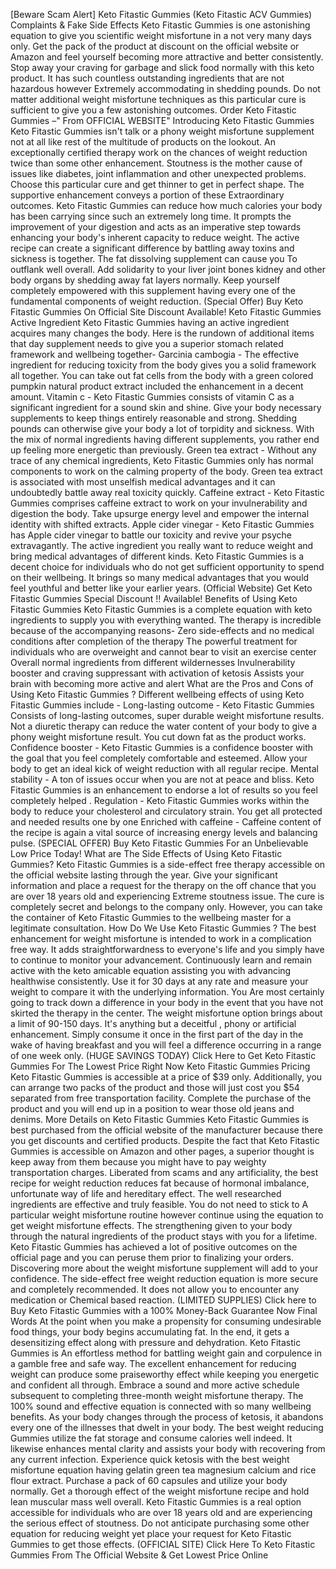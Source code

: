 [Beware Scam Alert] Keto Fitastic Gummies (Keto Fitastic ACV Gummies) Complaints & Fake Side Effects
Keto Fitastic Gummies is one astonishing equation to give you scientific weight misfortune in a not very many days only. Get the pack of the product at discount on the official website or Amazon and feel yourself becoming more attractive and better consistently. Stop away your craving for garbage and slick food normally with this keto product. It has such countless outstanding ingredients that are not hazardous however Extremely accommodating in shedding pounds. Do not matter additional weight misfortune techniques as this particular cure is sufficient to give you a few astonishing outcomes.
Order Keto Fitastic Gummies –" From OFFICIAL WEBSITE"
Introducing Keto Fitastic Gummies
Keto Fitastic Gummies isn't talk or a phony weight misfortune supplement not at all like rest of the multitude of products on the lookout. An exceptionally certified therapy work on the chances of weight reduction twice than some other enhancement. Stoutness is the mother cause of issues like diabetes, joint inflammation and other unexpected problems. Choose this particular cure and get thinner to get in perfect shape. The supportive enhancement conveys a portion of these Extraordinary outcomes.
Keto Fitastic Gummies can reduce how much calories your body has been carrying since such an extremely long time. It prompts the improvement of your digestion and acts as an imperative step towards enhancing your body's inherent capacity to reduce weight. The active recipe can create a significant difference by battling away toxins and sickness is together. The fat dissolving supplement can cause you To outflank well overall. Add solidarity to your liver joint bones kidney and other body organs by shedding away fat layers normally. Keep yourself completely empowered with this supplement having every one of the fundamental components of weight reduction.
(Special Offer) Buy Keto Fitastic Gummies On Official Site Discount Available!
Keto Fitastic Gummies Active Ingredient
Keto Fitastic Gummies having an active ingredient acquires many changes the body. Here is the rundown of additional items that day supplement needs to give you a superior stomach related framework and wellbeing together-
Garcinia cambogia - The effective ingredient for reducing toxicity from the body gives you a solid framework all together. You can take out fat cells from the body with a green colored pumpkin natural product extract included the enhancement in a decent amount.
Vitamin c - Keto Fitastic Gummies consists of vitamin C as a significant ingredient for a sound skin and shine. Give your body necessary supplements to keep things entirely reasonable and strong. Shedding pounds can otherwise give your body a lot of torpidity and sickness. With the mix of normal ingredients having different supplements, you rather end up feeling more energetic than previously.
Green tea extract - Without any trace of any chemical ingredients, Keto Fitastic Gummies only has normal components to work on the calming property of the body. Green tea extract is associated with most unselfish medical advantages and it can undoubtedly battle away real toxicity quickly.
Caffeine extract - Keto Fitastic Gummies comprises caffeine extract to work on your invulnerability and digestion the body. Take upsurge energy level and empower the internal identity with shifted extracts.
Apple cider vinegar - Keto Fitastic Gummies has Apple cider vinegar to battle our toxicity and revive your psyche extravagantly. The active ingredient you really want to reduce weight and bring medical advantages of different kinds. Keto Fitastic Gummies is a decent choice for individuals who do not get sufficient opportunity to spend on their wellbeing. It brings so many medical advantages that you would feel youthful and better like your earlier years.
(Official Website) Get Keto Fitastic Gummies Special Discount !! Available!
Benefits of Using Keto Fitastic Gummies
Keto Fitastic Gummies is a complete equation with keto ingredients to supply you with everything wanted. The therapy is incredible because of the accompanying reasons-
Zero side-effects and no medical conditions after completion of the therapy
The powerful treatment for individuals who are overweight and cannot bear to visit an exercise center
Overall normal ingredients from different wildernesses
Invulnerability booster and craving suppressant with activation of ketosis
Assists your brain with becoming more active and alert
What are the Pros and Cons of Using Keto Fitastic Gummies ?
Different wellbeing effects of using Keto Fitastic Gummies include -
Long-lasting outcome - Keto Fitastic Gummies Consists of long-lasting outcomes, super durable weight misfortune results. Not a diuretic therapy can reduce the water content of your body to give a phony weight misfortune result. You cut down fat as the product works.
Confidence booster - Keto Fitastic Gummies is a confidence booster with the goal that you feel completely comfortable and esteemed. Allow your body to get an ideal kick of weight reduction with all regular recipe.
Mental stability - A ton of issues occur when you are not at peace and bliss. Keto Fitastic Gummies is an enhancement to endorse a lot of results so you feel completely helped .
Regulation - Keto Fitastic Gummies works within the body to reduce your cholesterol and circulatory strain. You get all protected and needed results one by one
Enriched with caffeine - Caffeine content of the recipe is again a vital source of increasing energy levels and balancing pulse.
(SPECIAL OFFER) Buy Keto Fitastic Gummies For an Unbelievable Low Price Today!
What are The Side Effects of Using Keto Fitastic Gummies?
Keto Fitastic Gummies is a side-effect free therapy accessible on the official website lasting through the year. Give your significant information and place a request for the therapy on the off chance that you are over 18 years old and experiencing Extreme stoutness issue. The cure is completely secret and belongs to the company only. However, you can take the container of Keto Fitastic Gummies to the wellbeing master for a legitimate consultation.
How Do We Use Keto Fitastic Gummies ?
The best enhancement for weight misfortune is intended to work in a complication free way. It adds straightforwardness to everyone's life and you simply have to continue to monitor your advancement. Continuously learn and remain active with the keto amicable equation assisting you with advancing healthwise consistently.
Use it for 30 days at any rate and measure your weight to compare it with the underlying information. You Are most certainly going to track down a difference in your body in the event that you have not skirted the therapy in the center. The weight misfortune option brings about a limit of 90-150 days. It's anything but a deceitful , phony or artificial enhancement. Simply consume it once in the first part of the day in the wake of having breakfast and you will feel a difference occurring in a range of one week only.
(HUGE SAVINGS TODAY) Click Here to Get Keto Fitastic Gummies For The Lowest Price Right Now
Keto Fitastic Gummies Pricing
Keto Fitastic Gummies is accessible at a price of $39 only. Additionally, you can arrange two packs of the product and those will just cost you $54 separated from free transportation facility. Complete the purchase of the product and you will end up in a position to wear those old jeans and denims.
More Details on Keto Fitastic Gummies
Keto Fitastic Gummies is best purchased from the official website of the manufacturer because there you get discounts and certified products. Despite the fact that Keto Fitastic Gummies is accessible on Amazon and other pages, a superior thought is keep away from them because you might have to pay weighty transportation charges. Liberated from scams and any artificiality, the best recipe for weight reduction reduces fat because of hormonal imbalance, unfortunate way of life and hereditary effect. The well researched ingredients are effective and truly feasible.
You do not need to stick to A particular weight misfortune routine however continue using the equation to get weight misfortune effects. The strengthening given to your body through the natural ingredients of the product stays with you for a lifetime. Keto Fitastic Gummies has achieved a lot of positive outcomes on the official page and you can peruse them prior to finalizing your orders. Discovering more about the weight misfortune supplement will add to your confidence. The side-effect free weight reduction equation is more secure and completely recommended. It does not allow you to encounter any medication or Chemical based reaction.
(LIMITED SUPPLIES) Click here to Buy Keto Fitastic Gummies with a 100% Money-Back Guarantee Now
Final Words
At the point when you make a propensity for consuming undesirable food things, your body begins accumulating fat. In the end, it gets a desensitizing effect along with pressure and dehydration. Keto Fitastic Gummies is An effortless method for battling weight gain and corpulence in a gamble free and safe way. The excellent enhancement for reducing weight can produce some praiseworthy effect while keeping you energetic and confident all through. Embrace a sound and more active schedule subsequent to completing three-month weight misfortune therapy. The 100% sound and effective equation is connected with so many wellbeing benefits. As your body changes through the process of ketosis, it abandons every one of the illnesses that dwelt in your body.
The best weight reducing Gummies utilize the fat storage and consume calories well indeed. It likewise enhances mental clarity and assists your body with recovering from any current infection. Experience quick ketosis with the best weight misfortune equation having gelatin green tea magnesium calcium and rice flour extract. Purchase a pack of 60 capsules and utilize your body normally. Get a thorough effect of the weight misfortune recipe and hold lean muscular mass well overall. Keto Fitastic Gummies is a real option accessible for individuals who are over 18 years old and are experiencing the serious effect of stoutness. Do not anticipate purchasing some other equation for reducing weight yet place your request for Keto Fitastic Gummies to get those effects.
(OFFICIAL SITE) Click Here To Keto Fitastic Gummies From The Official Website & Get Lowest Price Online
